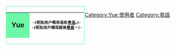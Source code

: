 <div style="float:left;border:solid #6ef7a7 1px;margin:1px">
{| cellspacing="0" style="width:238px;background:#c5fcdc"
! style="width:45px;height:45px;background:#6ef7a7;font-size:14pt" | <span lang="en">Yue</span>
| style="font-size:8pt;padding:4pt;line-height:1.25em" | <span lang="zh-cn">-{呢批用户嘅'''母语'''系'''[[:Category:Yue_使用者|粤语]]'''。}-</span><br /><span lang="zh-tw">-{呢批用戶嘅'''母語'''係'''[[:Category:Yue_使用者|粵語]]'''。}-</span>
|}
</div>
{{Commonscat|User yue-N}}
[[Category:Yue_使用者|Category:Yue 使用者]]
[[Category:粵語|Category:粵語]]